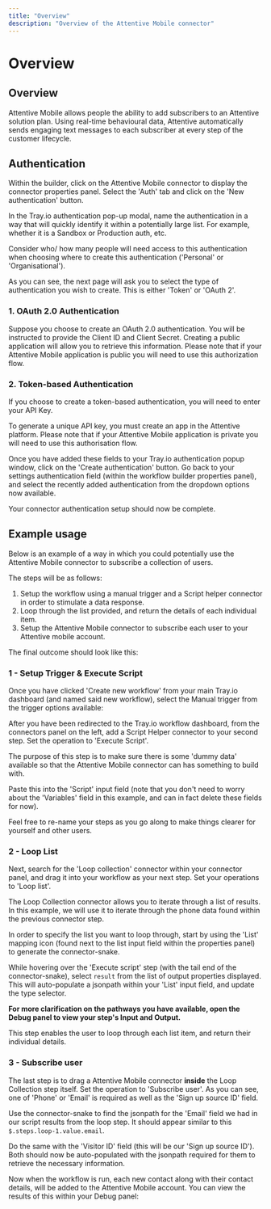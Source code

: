 ```yaml
---
title: "Overview"
description: "Overview of the Attentive Mobile connector"
---
```


# Overview

## Overview

Attentive Mobile allows people the ability to add subscribers to an Attentive solution plan. Using real-time behavioural data, Attentive automatically sends engaging text messages to each subscriber at every step of the customer lifecycle.

## Authentication

Within the builder, click on the Attentive Mobile connector to display the connector properties panel. Select the 'Auth' tab and click on the 'New authentication' button.

In the Tray.io authentication pop-up modal, name the authentication in a way that will quickly identify it within a potentially large list. For example, whether it is a Sandbox or Production auth, etc.

Consider who/ how many people will need access to this authentication when choosing where to create this authentication ('Personal' or 'Organisational').

As you can see, the next page will ask you to select the type of authentication you wish to create. This is either 'Token' or 'OAuth 2'. 

### 1. OAuth 2.0 Authentication

Suppose you choose to create an OAuth 2.0 authentication. You will be instructed to provide the Client ID and Client Secret. Creating a public application will allow you to retrieve this information. Please note that if your Attentive Mobile application is public you will need to use this authorization flow. 

### 2. Token-based Authentication 

If you choose to create a token-based authentication, you will need to enter your API Key. 

To generate a unique API key, you must create an app in the Attentive platform. Please note that if your Attentive Mobile application is private you will need to use this authorisation flow.

Once you have added these fields to your Tray.io authentication popup window, click on the 'Create authentication' button. Go back to your settings authentication field (within the workflow builder properties panel), and select the recently added authentication from the dropdown options now available.

Your connector authentication setup should now be complete.

## Example usage

Below is an example of a way in which you could potentially use the Attentive Mobile connector to subscribe a collection of users.

The steps will be as follows:

1. Setup the workflow using a manual trigger and a Script helper connector in order to stimulate a data response.
2. Loop through the list provided, and return the details of each individual item.
3. Setup the Attentive Mobile connector to subscribe each user to your Attentive mobile account.

The final outcome should look like this:

### 1 - Setup Trigger & Execute Script

Once you have clicked 'Create new workflow' from your main Tray.io dashboard (and named said new workflow), select the Manual trigger from the trigger options available:

After you have been redirected to the Tray.io workflow dashboard, from the connectors panel on the left, add a Script Helper connector to your second step. Set the operation to 'Execute Script'.

The purpose of this step is to make sure there is some 'dummy data' available so that the Attentive Mobile connector can has something to build with.

Paste this into the 'Script' input field (note that you don't need to worry about the 'Variables' field in this example, and can in fact delete these fields for now).

Feel free to re-name your steps as you go along to make things clearer for yourself and other users.

### 2 - Loop List

Next, search for the 'Loop collection' connector within your connector panel, and drag it into your workflow as your next step. Set your operations to 'Loop list'.

The Loop Collection connector allows you to iterate through a list of results. In this example, we will use it to iterate through the phone data found within the previous connector step.

In order to specify the list you want to loop through, start by using the 'List' mapping icon (found next to the list input field within the properties panel) to generate the connector-snake.

While hovering over the 'Execute script' step (with the tail end of the connector-snake), select `result` from the list of output properties displayed. This will auto-populate a jsonpath within your 'List' input field, and update the type selector.

**For more clarification on the pathways you have available, open the Debug panel to view your step's Input and Output.**

This step enables the user to loop through each list item, and return their individual details. 

### 3 - Subscribe user

The last step is to drag a Attentive Mobile connector **inside** the Loop Collection step itself. Set the operation to 'Subscribe user'. As you can see, one of 'Phone' or 'Email' is required as well as the 'Sign up source ID' field.

Use the connector-snake to find the jsonpath for the 'Email' field we had in our script results from the loop step. It should appear similar to this `$.steps.loop-1.value.email`.

Do the same with the 'Visitor ID' field (this will be our 'Sign up source ID'). Both should now be auto-populated with the jsonpath required for them to retrieve the necessary information.

Now when the workflow is run, each new contact along with their contact details, will be added to the Attentive Mobile account. You can view the results of this within your Debug panel:

